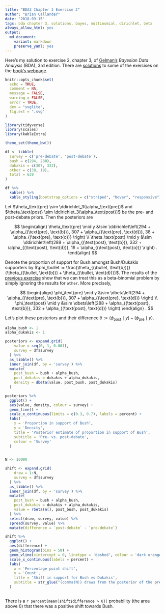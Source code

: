 ```yaml
---
title: "BDA3 Chapter 3 Exercise 2"
author: "Brian Callander"
date: "2018-09-15"
tags: bda chapter 3, solutions, bayes, multinomial, dirichlet, beta
always_allow_html: yes
output: 
  md_document:
    variant: markdown
    preserve_yaml: yes
---
```


Here's my solution to exercise 2, chapter 3, of [Gelman's](https://andrewgelman.com/) *Bayesian Data Analysis* (BDA), 3rd edition. There are [solutions](http://www.stat.columbia.edu/~gelman/book/solutions.pdf) to some of the exercises on the [book's webpage](http://www.stat.columbia.edu/~gelman/book/).

<!--more-->

<div style="display:none">
  $\DeclareMathOperator{\dbinomial}{Binomial}
   \DeclareMathOperator{\dbern}{Bernoulli}
   \DeclareMathOperator{\dpois}{Poisson}
   \DeclareMathOperator{\dnorm}{Normal}
   \DeclareMathOperator{\dcauchy}{Cauchy}
   \DeclareMathOperator{\dexponential}{Exp}
   \DeclareMathOperator{\dgamma}{Gamma}
   \DeclareMathOperator{\dinvgamma}{InvGamma}
   \DeclareMathOperator{\invlogit}{InvLogit}
   \DeclareMathOperator{\logit}{Logit}
   \DeclareMathOperator{\ddirichlet}{Dirichlet}
   \DeclareMathOperator{\dbeta}{Beta}$
</div>

```r
knitr::opts_chunk$set(
  echo = TRUE,
  comment = NA,
  message = FALSE,
  warning = FALSE,
  error = TRUE,
  dev = "svglite",
  fig.ext = ".svg" 
)

library(tidyverse)
library(scales)
library(kableExtra)

theme_set(theme_bw())

```

```r
df <- tibble(
  survey = c('pre-debate', 'post-debate'),
  bush = c(294, 288),
  dukakis = c(307, 332),
  other = c(38, 19),
  total = 639
)

df %>% 
  kable() %>% 
  kable_styling(bootstrap_options = c("striped", "hover", "responsive"))
```

Let $\theta_\text{pre} \sim \ddirichlet_3(\alpha_\text{pre})$ and $\theta_\text{post} \sim \ddirichlet_3(\alpha_\text{post})$ be the pre- and post-debate priors. Then the posteriors are 

$$
\begin{align}
  \theta_\text{pre} \mid y &\sim \ddirichlet\left(294 + \alpha_{(\text{pre}, \text{b})}, 307 + \alpha_{(\text{pre}, \text{d})}, 38 + \alpha_{(\text{pre}, \text{o})} \right)
  \\
  \theta_\text{post} \mid y &\sim \ddirichlet\left(288 + \alpha_{(\text{post}, \text{b})}, 332 + \alpha_{(\text{post}, \text{d})}, 19 + \alpha_{(\text{post}, \text{o})} \right)
.
\end{align}
$$

Denote the proportion of support for Bush amongst Bush/Dukakis supporters by $\phi_\bullet := \frac{\theta_{(\bullet, \text{b})}}{\theta_{(\bullet, \text{b})} + \theta_{(\bullet, \text{d})}}$. The results of the [previous exercise](./chapter_03_exercise_01.html) show that we can treat this as a beta-binomial problem by simply ignoring the results for `other`. More precisely,

$$
\begin{align}
  \phi_\text{pre} \mid y &\sim \dbeta\left(294 + \alpha_{(\text{pre}, \text{b})}, 307 + \alpha_{(\text{pre}, \text{d})} \right)
  \\
  \phi_\text{post} \mid y &\sim \dbeta\left(288 + \alpha_{(\text{post}, \text{b})}, 332 + \alpha_{(\text{post}, \text{d})} \right)
\end{align}
.
$$

Let's plot these posteriors and their difference $\delta := (\phi_\text{post} \mid y) - (\phi_\text{pre} \mid y)$.

```r
alpha_bush <- 1
alpha_dukakis <- 1

posteriors <- expand.grid(
    value = seq(0, 1, 0.001),
    survey = df$survey
  ) %>% 
  as_tibble() %>% 
  inner_join(df, by = 'survey') %>% 
  mutate(
    post_bush = bush + alpha_bush,
    post_dukakis = dukakis + alpha_dukakis,
    density = dbeta(value, post_bush, post_dukakis)
  ) 
```

```r
posteriors %>% 
  ggplot() +
  aes(value, density, colour = survey) +
  geom_line() +
  scale_x_continuous(limits = c(0.3, 0.7), labels = percent) +
  labs(
    x = 'Proportion in support of Bush',
    y = 'Density',
    title = 'Posterior estimate of proportion in support of Bush',
    subtitle = 'Pre- vs. post-debate',
    colour = 'Survey'
  )
  
```


```r
N <- 10000

shift <- expand.grid(
    draw = 1:N, 
    survey = df$survey
  ) %>% 
  as_tibble() %>% 
  inner_join(df, by = 'survey') %>% 
  mutate(
    post_bush = bush + alpha_bush,
    post_dukakis = dukakis + alpha_dukakis,
    value = rbeta(n(), post_bush, post_dukakis)
  ) %>% 
  select(draw, survey, value) %>% 
  spread(survey, value) %>% 
  mutate(difference = `post-debate` - `pre-debate`) 
```

```r
shift %>% 
  ggplot() +
  aes(difference) +
  geom_histogram(bins = 50) +
  geom_vline(xintercept = 0, linetype = 'dashed', colour = 'dark orange') +
  scale_x_continuous(labels = percent) +
  labs(
    x = 'Percentage point shift',
    y = 'Count',
    title = 'Shift in support for Bush vs Dukakis',
    subtitle = str_glue("{comma(N)} draws from the posterior of the pre- vs. post-debate difference")
  )
  
```

There is a `r percent(mean(shift$difference > 0))` probability (the area above 0) that there was a positive shift towards Bush.
